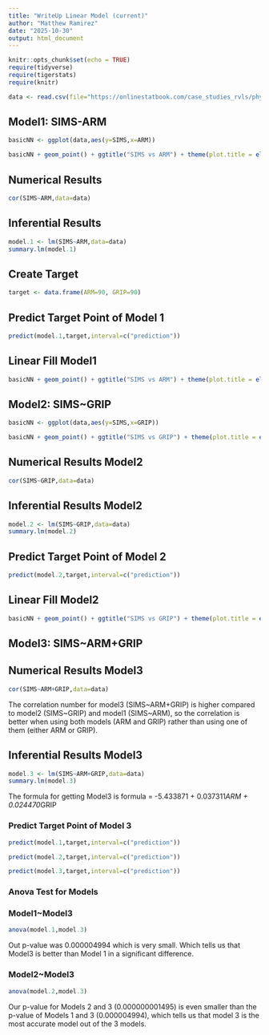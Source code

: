 ```yaml
---
title: "WriteUp Linear Model (current)"
author: "Matthew Ramirez"
date: "2025-10-30"
output: html_document
---
```


```r
knitr::opts_chunk$set(echo = TRUE)
require(tidyverse)
require(tigerstats)
require(knitr)

data <- read.csv(file="https://onlinestatbook.com/case_studies_rvls/physical_strength/data.txt",sep="",header=TRUE)  
```

## Model1: SIMS-ARM
```r
basicNN <- ggplot(data,aes(y=SIMS,x=ARM))
```

```r
basicNN + geom_point() + ggtitle("SIMS vs ARM") + theme(plot.title = element_text(hjust = 0.5,size = 20))
```

## Numerical Results

```r
cor(SIMS~ARM,data=data)
```

## Inferential Results

```r
model.1 <- lm(SIMS~ARM,data=data)
summary.lm(model.1)
```

## Create Target

```r
target <- data.frame(ARM=90, GRIP=90)
```

## Predict Target Point of Model 1

```r
predict(model.1,target,interval=c("prediction"))
```

## Linear Fill Model1

```r
basicNN + geom_point() + ggtitle("SIMS vs ARM") + theme(plot.title = element_text(hjust = 0.5,size = 20)) + geom_smooth(method=lm)
```

## Model2: SIMS~GRIP

```r
basicNN <- ggplot(data,aes(y=SIMS,x=GRIP))
```

```r
basicNN + geom_point() + ggtitle("SIMS vs GRIP") + theme(plot.title = element_text(hjust = 0.5,size = 20))
```

## Numerical Results Model2

```r
cor(SIMS~GRIP,data=data)
```

## Inferential Results Model2

```r
model.2 <- lm(SIMS~GRIP,data=data)
summary.lm(model.2)
```

## Predict Target Point of Model 2

```r
predict(model.2,target,interval=c("prediction"))
```

## Linear Fill Model2

```r
basicNN + geom_point() + ggtitle("SIMS vs GRIP") + theme(plot.title = element_text(hjust = 0.5,size = 20)) + geom_smooth(method=lm)
```

## Model3: SIMS~ARM+GRIP



## Numerical Results Model3

```r
cor(SIMS~ARM+GRIP,data=data)
```

The correlation number for model3 (SIMS~ARM+GRIP) is higher compared to model2 (SIMS~GRIP) and model1 (SIMS~ARM), so the correlation is better when using both models (ARM and GRIP) rather than using one of them (either ARM or GRIP).

## Inferential Results Model3

```r
model.3 <- lm(SIMS~ARM+GRIP,data=data)
summary.lm(model.3)
```

The formula for getting Model3 is formula = -5.433871 + 0.037311*ARM + 0.024470*GRIP 

### Predict Target Point of Model 3 

```r
predict(model.1,target,interval=c("prediction"))
```

```r
predict(model.2,target,interval=c("prediction"))
```

```r
predict(model.3,target,interval=c("prediction"))
```

### Anova Test for Models

### Model1~Model3

```r
anova(model.1,model.3)
```

Out p-value was 0.000004994 which is very small. Which tells us that Model3 is better than Model 1 in a significant difference. 

### Model2~Model3

```r
anova(model.2,model.3)
```

Our p-value for Models 2 and 3 (0.000000001495) is even smaller than the p-value of Models 1 and 3 (0.000004994), which tells us that model 3 is the most accurate model out of the 3 models.








